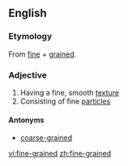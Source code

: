 ==English==

===Etymology===
From [[fine]] + [[grained]].

===Adjective===
{{en-adj}}

# Having a fine, smooth [[texture]]
# Consisting of fine [[particle]]s

====Antonyms====
*[[coarse-grained]]

[[vi:fine-grained]]
[[zh:fine-grained]]